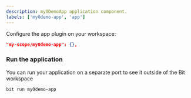 ```yaml
---
description: my0DemoApp application component.
labels: ['my0demo-app', 'app']
---
```


Configure the app plugin on your workspace:

```json
"my-scope/my0demo-app": {},
```

### Run the application

You can run your application on a separate port to see it outside of the Bit workspace

```bash
bit run my0demo-app
```
